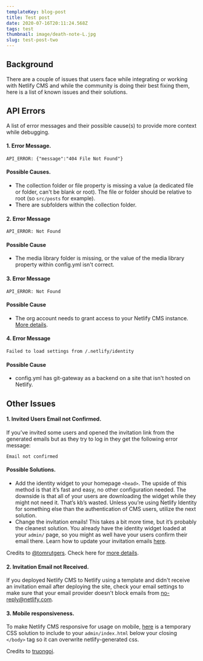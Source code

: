 ```yaml
---
templateKey: blog-post
title: Test post
date: 2020-07-16T20:11:24.568Z
tags: test
thumbnail: image/death-note-L.jpg
slug: test-post-two
---
```


## Background

There are a couple of issues that users face while integrating or working with Netlify CMS and while the community is doing their best fixing them, here is a list of known issues and their solutions.

## API Errors

A list of error messages and their possible cause(s) to provide more context while debugging.

#### 1. Error Message.

```
API_ERROR: {"message":"404 File Not Found"}
```

#### Possible Causes.

* The collection folder or file property is missing a value (a dedicated file or folder, can't be blank or root). The file or folder should be relative to root (so `src/posts` for example).
* There are subfolders within the collection folder.

#### 2. Error Message

```
API_ERROR: Not Found
```

#### Possible Cause

* The media library folder is missing, or the value of the media library property within config.yml isn't correct.

#### 3. Error Message

```
API_ERROR: Not Found
```

#### Possible Cause

* The org account needs to grant access to your Netlify CMS instance. [More details](https://help.github.com/en/github/setting-up-and-managing-your-github-user-account/requesting-organization-approval-for-oauth-apps).

#### 4. Error Message

```
Failed to load settings from /.netlify/identity
```

#### Possible Cause

* config.yml has git-gateway as a backend on a site that isn't hosted on Netlify.

## Other Issues

#### 1. Invited Users Email not Confirmed.

If you’ve invited some users and opened the invitation link from the generated emails but as they try to log in they get the following error message:

```
Email not confirmed
```

#### Possible Solutions.

* Add the identity widget to your homepage `<head>`. The upside of this method is that it’s fast and easy, no other configuration needed. The downside is that all of your users are downloading the widget while they might not need it. That’s kb’s wasted. Unless you’re using Netlify Identity for something else than the authentication of CMS users, utilize the next solution.
* Change the invitation emails! This takes a bit more time, but it’s probably the cleanest solution. You already have the identity widget loaded at your `admin/` page, so you might as well have your users confirm their email there. Learn how to update your invitation emails [here](https://docs.netlify.com/visitor-access/identity/identity-generated-emails/#email-templates).

Credits to [@tomrutgers](https://github.com/tomrutgers). Check here for [more details](https://community.netlify.com/t/common-issue-netlify-cms-git-gateway-email-not-confirmed/10690).

#### 2. Invitation Email not Received.

If you deployed Netlify CMS to Netlify using a template and didn't receive an invitation email after deploying the site, check your email settings to make sure that your email provider doesn't block emails from no-reply@netlify.com.

#### 3. Mobile responsiveness.

To make Netlify CMS responsive for usage on mobile, [here](https://gist.github.com/lilpolymath/51082130d316df3a938648569077c933) is a temporary CSS solution to include to your `admin/index.html` below your closing `</body>` tag so it can overwrite netlify-generated css.

Credits to [truongoi](https://github.com/truongoi).
